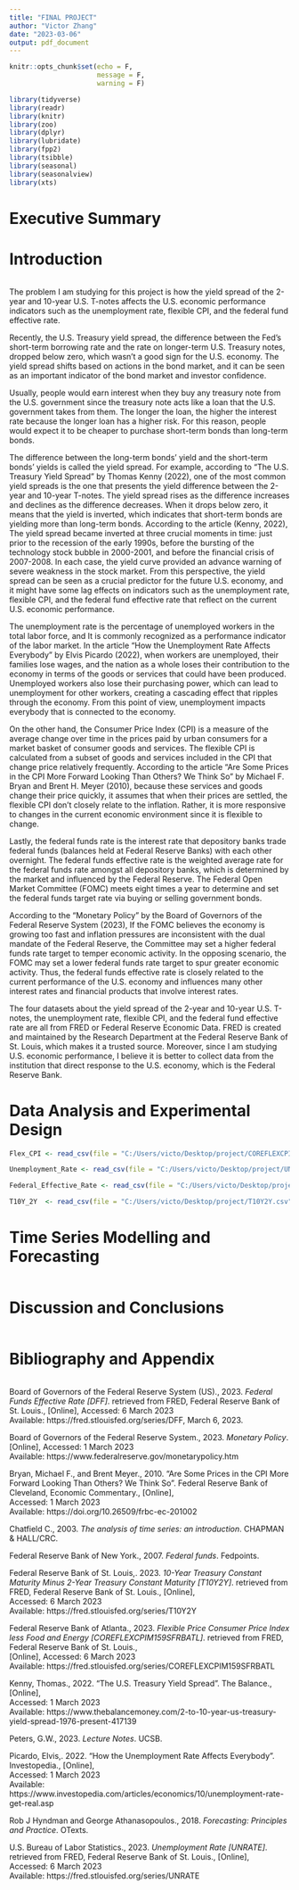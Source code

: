 ```yaml
---
title: "FINAL PROJECT"
author: "Victor Zhang"
date: "2023-03-06"
output: pdf_document
---
```


```r

knitr::opts_chunk$set(echo = F,
                      message = F, 
                      warning = F) 

```

```r

library(tidyverse)
library(readr)
library(knitr)
library(zoo)
library(dplyr)
library(lubridate)
library(fpp2)
library(tsibble)
library(seasonal)
library(seasonalview)
library(xts)

```


# Executive Summary





# Introduction

```r

```


The problem I am studying for this project is how the yield spread of the 2-year and 10-year U.S. T-notes affects the U.S. economic performance indicators such as the unemployment rate, flexible CPI, and the federal fund effective rate.


Recently, the U.S. Treasury yield spread, the difference between the Fed's short-term borrowing rate and the rate on longer-term U.S. Treasury notes, dropped below zero, which wasn’t a good sign for the U.S. economy.  The yield spread shifts based on actions in the bond market, and it can be seen as an important indicator of the bond market and investor confidence.


Usually, people would earn interest when they buy any treasury note from the U.S. government since the treasury note acts like a loan that the U.S. government takes from them. The longer the loan, the higher the interest rate because the longer loan has a higher risk. For this reason, people would expect it to be cheaper to purchase short-term bonds than long-term bonds.


The difference between the long-term bonds’ yield and the short-term bonds’ yields is called the yield spread. For example, according to “The U.S. Treasury Yield Spread” by Thomas Kenny (2022), one of the most common yield spreads is the one that presents the yield difference between the 2-year and 10-year T-notes. The yield spread rises as the difference increases and declines as the difference decreases. When it drops below zero, it means that the yield is inverted, which indicates that short-term bonds are yielding more than long-term bonds. According to the article (Kenny, 2022), The yield spread became inverted at three crucial moments in time: just prior to the recession of the early 1990s, before the bursting of the technology stock bubble in 2000-2001, and before the financial crisis of 2007-2008. In each case, the yield curve provided an advance warning of severe weakness in the stock market. From this perspective, the yield spread can be seen as a crucial predictor for the future U.S. economy, and it might have some lag effects on indicators such as the unemployment rate, flexible CPI, and the federal fund effective rate that reflect on the current U.S. economic performance.


The unemployment rate is the percentage of unemployed workers in the total labor force, and It is commonly recognized as a performance indicator of the labor market. In the article “How the Unemployment Rate Affects Everybody” by Elvis Picardo (2022), when workers are unemployed, their families lose wages, and the nation as a whole loses their contribution to the economy in terms of the goods or services that could have been produced. Unemployed workers also lose their purchasing power, which can lead to unemployment for other workers, creating a cascading effect that ripples through the economy. From this point of view, unemployment impacts everybody that is connected to the economy.


On the other hand, the Consumer Price Index (CPI) is a measure of the average change over time in the prices paid by urban consumers for a market basket of consumer goods and services. The flexible CPI is calculated from a subset of goods and services included in the CPI that change price relatively frequently. According to the article “Are Some Prices in the CPI More Forward Looking Than Others? We Think So” by Michael F. Bryan and Brent H. Meyer (2010), because these services and goods change their price quickly, it assumes that when their prices are settled, the flexible CPI don’t closely relate to the inflation. Rather, it is more responsive to changes in the current economic environment since it is flexible to change.


Lastly, the federal funds rate is the interest rate that depository banks trade federal funds (balances held at Federal Reserve Banks) with each other overnight. The federal funds effective rate is the weighted average rate for the federal funds rate amongst all depository banks, which is determined by the market and influenced by the Federal Reserve. The Federal Open Market Committee (FOMC) meets eight times a year to determine and set the federal funds target rate via buying or selling government bonds. 


According to the “Monetary Policy” by the Board of Governors of the Federal Reserve System (2023), If the FOMC believes the economy is growing too fast and inflation pressures are inconsistent with the dual mandate of the Federal Reserve, the Committee may set a higher federal funds rate target to temper economic activity. In the opposing scenario, the FOMC may set a lower federal funds rate target to spur greater economic activity. Thus, the federal funds effective rate is closely related to the current performance of the U.S. economy and influences many other interest rates and financial products that involve interest rates.



The four datasets about the yield spread of the 2-year and 10-year U.S. T-notes, the unemployment rate, flexible CPI, and the federal fund effective rate are all from FRED or Federal Reserve Economic Data. FRED is created and maintained by the Research Department at the Federal Reserve Bank of St. Louis, which makes it a trusted source. Moreover, since I am studying U.S. economic performance, I believe it is better to collect data from the institution that direct response to the U.S. economy, which is the Federal Reserve Bank.













# Data Analysis and Experimental Design


```r

Flex_CPI <- read_csv(file = "C:/Users/victo/Desktop/project/COREFLEXCPIM159SFRBATL.csv")

Unemployment_Rate <- read_csv(file = "C:/Users/victo/Desktop/project/UNRATE.csv")

Federal_Effective_Rate <- read_csv(file = "C:/Users/victo/Desktop/project/DFF.csv")

T10Y_2Y  <- read_csv(file = "C:/Users/victo/Desktop/project/T10Y2Y.csv")


```



# Time Series Modelling and Forecasting


```r

```



# Discussion and Conclusions

```r

```























\newpage

# Bibliography and Appendix


```r

```



Board of Governors of the Federal Reserve System (US)., 2023. *Federal Funds Effective Rate [DFF]*. retrieved from FRED, Federal Reserve Bank of St. Louis., [Online], Accessed:  6 March 2023 \
Available:  https://fred.stlouisfed.org/series/DFF, March 6, 2023.



Board of Governors of the Federal Reserve System., 2023. *Monetary Policy*. [Online], Accessed:  1 March 2023 \
Available: https://www.federalreserve.gov/monetarypolicy.htm



Bryan, Michael F., and Brent Meyer., 2010. “Are Some Prices in the CPI More Forward Looking Than Others? We Think So”. Federal Reserve Bank of Cleveland, Economic Commentary., [Online], \
Accessed:  1 March 2023 \
Available: https://doi.org/10.26509/frbc-ec-201002



Chatfield C., 2003. *The analysis of time series: an introduction*. CHAPMAN & HALL/CRC.



Federal Reserve Bank of New York., 2007. *Federal funds*. Fedpoints.



Federal Reserve Bank of St. Louis,. 2023. *10-Year Treasury Constant Maturity Minus 2-Year Treasury Constant Maturity [T10Y2Y]*. retrieved from FRED, Federal Reserve Bank of St. Louis., [Online], \
Accessed:  6 March 2023 \
Available: https://fred.stlouisfed.org/series/T10Y2Y



Federal Reserve Bank of Atlanta., 2023. *Flexible Price Consumer Price Index less Food and Energy [COREFLEXCPIM159SFRBATL]*. retrieved from FRED, Federal Reserve Bank of St. Louis., \
[Online], Accessed:  6 March 2023 \
Available: https://fred.stlouisfed.org/series/COREFLEXCPIM159SFRBATL



Kenny, Thomas., 2022. “The U.S. Treasury Yield Spread”. The Balance., [Online], \
Accessed:  1 March 2023 \
Available: https://www.thebalancemoney.com/2-to-10-year-us-treasury-yield-spread-1976-present-417139



Peters, G.W., 2023. *Lecture Notes*. UCSB.



Picardo, Elvis,. 2022. “How the Unemployment Rate Affects Everybody”. Investopedia., [Online], \
Accessed:  1 March 2023  \
Available: https://www.investopedia.com/articles/economics/10/unemployment-rate-get-real.asp



Rob J Hyndman and George Athanasopoulos., 2018. *Forecasting: Principles and Practice*. OTexts.



U.S. Bureau of Labor Statistics., 2023. *Unemployment Rate [UNRATE]*. retrieved from FRED, Federal Reserve Bank of St. Louis., [Online], Accessed:  6 March 2023 \
Available: https://fred.stlouisfed.org/series/UNRATE











